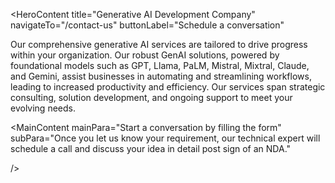 <HeroContent
  title="Generative AI Development Company"
  navigateTo="/contact-us"
  buttonLabel="Schedule a conversation"
>
  Our comprehensive generative AI services are tailored to drive progress within
  your organization. Our robust GenAI solutions, powered by foundational models
  such as GPT, Llama, PaLM, Mistral, Mixtral, Claude, and Gemini, assist
  businesses in automating and streamlining workflows, leading to increased
  productivity and efficiency. Our services span strategic consulting, solution
  development, and ongoing support to meet your evolving needs.
</HeroContent>

<ClientCompaniesComponent />

<CountUpAnimationContainer />

<MainContent
  mainPara="Our generative artificial intelligence development services provide you access to the endless opportunities of AI-powered creativity and innovation."
  subPara="Drawing from a deep well of knowledge in a diverse array of AI technologies, such as deep learning, machine learning, computer vision, reinforcement learning, and natural language processing, we create custom, domain-specific generative AI models and solutions.."
/>

<section className="grid grid-cols-2 gap-10 w-full py-16">
  <section className="w-full col-span-1 cursor-pointer">
    <ServiceCard
      service={{
        id: 1,
        image: "/servicesPage/GPT_Insight.png",
        title: "Generative AI Consulting",
        description:
          "We collaborate closely with your organization to create a personalized strategy for adopting generative AI that is aligned with your goals. Our experts possess extensive technical expertise in generative AI models and technologies, which allows us to help you implement the most appropriate solution for your particular use case.",
        urlPath: "generative-ai-consulting-company/",
      }}
    />
  </section>
  <section className="w-full col-span-1 cursor-pointer">
    <ServiceCard
      service={{
        id: 2,
        image: "/servicesPage/GPT_Insight.png",
        title: "Data Analysis",
        description:
          "Our data analysis service is tailored to assist businesses in extracting meaningful insights from their data. Regardless of whether your data is organized in structured formats or unstructured text, our experienced data analysts can extract, process, and analyze this information to uncover hidden trends and provide practical recommendations.",
        urlPath: "data-analytics-services/",
      }}
    />
  </section>
  <section className="w-full col-span-1 cursor-pointer">
    <ServiceCard
      service={{
        id: 3,
        image: "/servicesPage/GPT_Insight.png",
        title: "Domain-specific Generative AI Model Development",
        description:
          "We develop customized generative AI models to enable you to fully leverage the capabilities of AI in a manner that is relevant and meaningful for your business. Our approach starts with a thorough analysis of your industry and business goals, followed by the thoughtful selection of a base model. We then refine this model by incorporating your company's proprietary data and extensively validate it to guarantee it fulfills your business needs.",
        urlPath: "",
      }}
    />
  </section>
  <section className="w-full col-span-1 cursor-pointer">
    <ServiceCard
      service={{
        id: 4,
        image: "/servicesPage/GPT_Insight.png",
        title: "Generative AI Solutions Development",
        description:
          "We offer a range of generative AI solutions to meet your needs, including chatbots, AI copilots, AI agents, recommendation systems, and predictive analytics tools. Our team leverages foundational models like GPT, Llama, PaLM, Gemini, Mistral, and Claude as the foundation for developing innovative, intelligent, and adaptable generative AI systems. These systems provide a transformative approach to tackling complex challenges, offering creative and versatile solutions.",
        urlPath: "",
      }}
    />
  </section>
  <section className="w-full col-span-1 cursor-pointer">
    <ServiceCard
      service={{
        id: 5,
        image: "/servicesPage/GPT_Insight.png",
        title: "Generative AI Integration",
        description:
          "We effortlessly integrate generative AI technologies into your current technological framework, optimizing your internal processes and public-facing systems. We understand the importance of a seamless implementation and work tirelessly to guarantee our integration approach minimizes any disruption to your ongoing activities, enabling your organization to flourish in the quickly changing technological environment.",
        urlPath: "generative-ai-integration-service/",
      }}
    />
  </section>
  <section className="w-full col-span-1 cursor-pointer">
    <ServiceCard
      service={{
        id: 6,
        image: "/servicesPage/GPT_Insight.png",
        title: "Upgrade and Maintenance",
        description:
          "Your triumph is our primary concern, which is why we offer post-implementation maintenance and upgrade services, considering the ever-changing nature of technology and your developing business requirements. Through consistent upkeep and prompt upgrades, we guarantee that your generative AI systems continue to function efficiently, providing steady worth and innovation, and assisting you in thriving within the competitive business environment.",
        urlPath: "",
      }}
    />
  </section>
</section>

<MainContent
  mainPara="Leverage our GenAI expertise!"
  subPara="Prepare to create a digital tomorrow where our AI technologies that can generate new content and insights enhance your business productivity and performance"
  getInTouchIncluded={true}
/>

<section className="grid grid-cols-2 gap-10 w-full py-16">
  <section className="w-full col-span-1 cursor-pointer">
    <ServiceCard
      service={{
        id: 1,
        image: "/servicesPage/GPT_Insight.png",
        title: "Requirement Assessment",
        description:
          "Requirement analysis involves identifying and documenting the particular needs, goals, and limitations of the project. Comprehending the expectations of stakeholders regarding the final product or system is essential.",
        urlPath: "",
      }}
    />
  </section>
  <section className="w-full col-span-1 cursor-pointer">
    <ServiceCard
      service={{
        id: 2,
        image: "/servicesPage/GPT_Insight.png",
        title: "Strategy Building",
        description:
          "Construct a comprehensive strategic plan that outlines the selection of the generative AI model, the training methodology, the allocation of resources, and the deployment strategy, all tailored to the specific objectives of the project.",
        urlPath: "",
      }}
    />
  </section>
  <section className="w-full col-span-1 cursor-pointer">
    <ServiceCard
      service={{
        id: 3,
        image: "/servicesPage/GPT_Insight.png",
        title: "Design and Development",
        description:
          "Detailed specifications and architectural plans for the solution are created, followed by its development using a carefully-designed model, ensuring it aligns with the client's unique needs.",
        urlPath: "",
      }}
    />
  </section>
  <section className="w-full col-span-1 cursor-pointer">
    <ServiceCard
      service={{
        id: 4,
        image: "/servicesPage/GPT_Insight.png",
        title: "Testing",
        description:
          "Thoroughly evaluate the generative AI system, refining it through repeated iterations to enhance the quality of its results and minimize any biases.",
        urlPath: "",
      }}
    />
  </section>
  <section className="w-full col-span-1 cursor-pointer">
    <ServiceCard
      service={{
        id: 5,
        image: "/servicesPage/GPT_Insight.png",
        title: "Deployment and Optimization",
        description:
          "The generative AI system is implemented in the live operating environment, and ongoing efforts are made to improve its functionality and the quality of its results.",
        urlPath: "",
      }}
    />
  </section>
  <section className="w-full col-span-1 cursor-pointer">
    <ServiceCard
      service={{
        id: 6,
        image: "/servicesPage/GPT_Insight.png",
        title: "Integration and Support",
        description:
          "The generative AI solution should be incorporated into the client's current system, and then continuous assistance and upkeep should be provided to guarantee that it remains aligned with the changing needs.",
        urlPath: "",
      }}
    />
  </section>
</section>

<MainContent mainPara="How You Can Lead the Competition With Our Generative AI Development Services" />

<section className="grid grid-cols-2 gap-10 w-full py-16">
  <section className="w-full col-span-1 cursor-pointer">
    <ServiceCard
      service={{
        id: 1,
        image: "/servicesPage/GPT_Insight.png",
        title: "Increased Automation",
        description:
          "Our generative AI development services enable you to maintain a competitive edge by substantially automating numerous facets of your organization. By having AI-powered systems manage routine activities, you can redeploy your personnel more effectively, dedicating them to innovation and expansion.",
        urlPath: "",
      }}
    />
  </section>
  <section className="w-full col-span-1 cursor-pointer">
    <ServiceCard
      service={{
        id: 2,
        image: "/servicesPage/GPT_Insight.png",
        title: "Increased Productivity",
        description:
          "Our services enhance your productivity by leveraging the capabilities of generative AI to augment your team's skills. This results in faster decision-making, better resource allocation, and optimized workflows, allowing you to accomplish more in a shorter timeframe and gain a competitive advantage.",
        urlPath: "",
      }}
    />
  </section>
  <section className="w-full col-span-1 cursor-pointer">
    <ServiceCard
      service={{
        id: 3,
        image: "/servicesPage/GPT_Insight.png",
        title: "Enhanced Creativityt",
        description:
          "Harnessing generative AI empowers your organization to cultivate innovation and creativity. Our solutions can generate content, ideas, and roadmaps that inspire novel directions for your products or services, enabling you to stay ahead of the competition and captivate your audience.",
        urlPath: "",
      }}
    />
  </section>
  <section className="w-full col-span-1 cursor-pointer">
    <ServiceCard
      service={{
        id: 4,
        image: "/servicesPage/GPT_Insight.png",
        title: "Cost Optimization",
        description:
          "Automating repetitive tasks, enhancing productivity, and minimizing mistakes can substantially decrease your operational expenses, all while preserving or even enhancing the quality of your offerings. This can provide a competitive edge in the ever-changing market landscape.",
        urlPath: "",
      }}
    />
  </section>
</section>

<MainContent
  mainPara="AI Models We Have Expertise In"
  getInTouchIncluded={true}
/>

<section className="grid grid-cols-2 gap-10 w-full py-16">
  <section className="w-full col-span-1 cursor-pointer">
    <ServiceCard
      service={{
        id: 1,
        image: "/servicesPage/GPT_Insight.png",
        title: "Banking and Finance",
        description:
          "In the banking and financial industry, our generative AI solutions offer advanced data analysis, fraud prevention, and personalized customer interactions. This assists financial organizations in streamlining their operations, efficiently managing risks, and providing customized financial products and services.",
        urlPath: "banking-software-development/",
      }}
    />
  </section>
  <section className="w-full col-span-1 cursor-pointer">
    <ServiceCard
      service={{
        id: 2,
        image: "/servicesPage/GPT_Insight.png",
        title: "Retail",
        description:
          "In the retail sector, our GenAI offerings bolster customer interaction, inventory control, and demand prediction. This results in heightened customer satisfaction, lowered expenses, and greater profitability by harnessing data-driven insights.",
        urlPath: "retail-software-development/",
      }}
    />
  </section>
  <section className="w-full col-span-1 cursor-pointer">
    <ServiceCard
      service={{
        id: 3,
        image: "/servicesPage/GPT_Insight.png",
        title: "Healthcare",
        description:
          "In the healthcare domain, our products and services assist with medical diagnosis, treatment suggestions, and patient care. By leveraging artificial intelligence (AI) capabilities, healthcare professionals can improve patient outcomes, optimize administrative workflows, and advance medical research and innovation.",
        urlPath: "healthcare-software-development/",
      }}
    />
  </section>
  <section className="w-full col-span-1 cursor-pointer">
    <ServiceCard
      service={{
        id: 4,
        image: "/servicesPage/GPT_Insight.png",
        title: "Supply Chain and Logistics",
        description:
          "Our AI-powered solutions are designed to streamline supply chain and logistics processes. By enhancing route planning, inventory management, and demand forecasting, our technology helps organizations reduce operational expenses, boost efficiency, and deliver better customer experiences.",
        urlPath: "logistics-software-development/",
      }}
    />
  </section>
  <section className="w-full col-span-1 cursor-pointer">
    <ServiceCard
      service={{
        id: 5,
        image: "/servicesPage/GPT_Insight.png",
        title: "Insurance",
        description:
          "In the insurance industry, our offerings assist with underwriting, claims handling, and risk evaluation. This allows insurance providers to offer more precise pricing, quicker claims processing, and enhanced customer experiences.",
        urlPath: "insurance-software-development/",
      }}
    />
  </section>
  <section className="w-full col-span-1 cursor-pointer">
    <ServiceCard
      service={{
        id: 6,
        image: "/servicesPage/GPT_Insight.png",
        title: "Travel",
        description:
          "Our AI solutions optimize customer support, recommendation systems, and pricing approaches for the travel industry. This results in enhanced customer experiences, higher booking volumes, and increased revenue for travel companies overall.",
        urlPath: "generative-ai-in-travel/",
      }}
    />
  </section>
  <section className="w-full col-span-1 cursor-pointer">
    <ServiceCard
      service={{
        id: 7,
        image: "/servicesPage/GPT_Insight.png",
        title: "Automotive",
        description:
          "Our generative AI solutions can revolutionize your automotive business by enhancing vehicle design, automating processes, advancing research and development, and improving quality control. These innovations optimize operational efficiency, minimize downtime, and enhance customer satisfaction and safety.",
        urlPath: "generative-ai-in-automotive-industry/",
      }}
    />
  </section>
  <section className="w-full col-span-1 cursor-pointer">
    <ServiceCard
      service={{
        id: 8,
        image: "/servicesPage/GPT_Insight.png",
        title: "Hospitality",
        description:
          "Our artificial intelligence solutions for the hospitality industry can help personalize customer experiences, optimize business operations, and refine marketing approaches. This allows hospitality companies to use their resources more effectively, foster guest loyalty, and enhance overall customer satisfaction and profitability.",
        urlPath: "ai-use-cases-in-hospitality",
      }}
    />
  </section>
  <section className="w-full col-span-1 cursor-pointer">
    <ServiceCard
      service={{
        id: 9,
        image: "/servicesPage/GPT_Insight.png",
        title: "Manufacturing",
        description:
          "In the manufacturing industry, our generative AI technologies optimize production workflows, improve quality assurance, and expedite product creation. Incorporating GenAI enhances efficiency and fosters innovation, providing companies with a competitive advantage.",
        urlPath: "manufacturing-software-development/",
      }}
    />
  </section>
  <section className="w-full col-span-1 cursor-pointer">
    <ServiceCard
      service={{
        id: 10,
        image: "/servicesPage/GPT_Insight.png",
        title: "Media and Entertainment",
        description:
          "In the media and entertainment sector, our GenAI solutions improve the creation of content, optimize the distribution process, and personalize customer experiences. This allows media companies to engage their audiences more effectively and drive ongoing innovation.",
        urlPath: "ai-in-media-and-entertainment/",
      }}
    />
  </section>
  <section className="w-full col-span-1 cursor-pointer">
    <ServiceCard
      service={{
        id: 11,
        image: "/servicesPage/GPT_Insight.png",
        title: "Generative AI Integration",
        description:
          "We effortlessly integrate generative AI technologies into your current technological framework, optimizing your internal processes and public-facing systems. We understand the importance of a seamless implementation and work tirelessly to guarantee our integration approach minimizes any disruption to your ongoing activities, enabling your organization to flourish in the quickly changing technological environment.",
        urlPath: "generative-ai-integration-service/",
      }}
    />
  </section>
  <section className="w-full col-span-1 cursor-pointer">
    <ServiceCard
      service={{
        id: 12,
        image: "/servicesPage/GPT_Insight.png",
        title: "Legal",
        description:
          "In the legal industry, our GenAI solutions assist with a variety of tasks, including case analysis, case forecasting, and legal research. This allows law firms to optimize their processes, enhance case strategies, and increase the effectiveness of their services, ultimately benefiting both legal professionals and their clients.",
        urlPath: "ai-use-cases-in-legal-businesses/",
      }}
    />
  </section>
</section>

<MainContent mainPara="AI Models We Have Expertise In" />

<section className="grid grid-cols-2 gap-10 w-full py-16">
  <section className="w-full col-span-1 cursor-pointer">
    <ServiceCard
      service={{
        id: 1,
        image: "/servicesPage/GPT_Insight.png",
        title: "Generative Models",
        description:
          "We have extensive knowledge and capabilities in creating customized models for specific domains by refining and adapting foundation models, such as GPT-4 (Generative Pre-trained Transformer). This encompasses our understanding of the architectural design, training methodologies, and practical applications of these types of models.",
        urlPath: "",
      }}
    />
  </section>
  <section className="w-full col-span-1 cursor-pointer">
    <ServiceCard
      service={{
        id: 2,
        image: "/servicesPage/GPT_Insight.png",
        title: "Natural Language Processing (NLP)",
        description:
          "Harnessing our expertise in Natural Language Processing (NLP), we develop resilient applications that tackle responsibilities such as text creation, sentiment evaluation, text summarization, and language translation.",
        urlPath: "",
      }}
    />
  </section>
  <section className="w-full col-span-1 cursor-pointer">
    <ServiceCard
      service={{
        id: 3,
        image: "/servicesPage/GPT_Insight.png",
        title: "Machine Learning",
        description:
          "We possess expertise in various machine learning approaches, such as supervised, unsupervised, and reinforcement learning. This allows us to customize and apply our AI-based solutions across a wide array of applications, effectively addressing diverse business requirements.",
        urlPath: "",
      }}
    />
  </section>
  <section className="w-full col-span-1 cursor-pointer">
    <ServiceCard
      service={{
        id: 4,
        image: "/servicesPage/GPT_Insight.png",
        title: "Deep Learning",
        description:
          "Our proficiency in deep learning empowers us to collaborate with intricate neural networks, implementing cutting-edge algorithms, and crafting personalized solutions that assist clients in fully harnessing the capabilities of artificial intelligence.",
        urlPath: "",
      }}
    />
  </section>
  <section className="w-full col-span-1 cursor-pointer">
    <ServiceCard
      service={{
        id: 5,
        image: "/servicesPage/GPT_Insight.png",
        title: "Data Collection and Annotation",
        description:
          "Collecting and preparing extensive datasets is frequently a vital component of training generative models. We focus on gathering data and annotating it to guarantee that the training data is of high caliber.",
        urlPath: "",
      }}
    />
  </section>
  <section className="w-full col-span-1 cursor-pointer">
    <ServiceCard
      service={{
        id: 6,
        image: "/servicesPage/GPT_Insight.png",
        title: "Model Fine-tuning",
        description:
          "We specialize in fine-tuning pre-trained language models, such as GPT-4, to create customized solutions for specific applications and domains. This expertise allows us to develop highly adaptable and tailored solutions that cater to the unique requirements of our clients.",
        urlPath: "",
      }}
    />
  </section>
</section>

<MainContent mainPara="Our AI Development Technology Stack" />

<ClientCompaniesComponent />

<MainContent mainPara="Our Engagement Models" />

<section className="grid grid-cols-3 gap-10 w-full py-16">
  <section className="w-full col-span-1 cursor-pointer">
    <ServiceCard
      service={{
        id: 1,
        image: "/servicesPage/GPT_Insight.png",
        title: "Dedicated Development Team",
        description:
          "Our skilled development team utilizes state-of-the-art artificial intelligence and machine learning technologies to provide our clients with exceptional services and personalized solutions.",
        urlPath: "",
      }}
    />
  </section>
  <section className="w-full col-span-1 cursor-pointer">
    <ServiceCard
      service={{
        id: 2,
        image: "/servicesPage/GPT_Insight.png",
        title: "Team Extension",
        description:
          "Our team extension approach is intended to help clients who want to grow their teams by providing the specific skills and knowledge required for their initiatives.",
        urlPath: "/",
      }}
    />
  </section>
  <section className="w-full col-span-1 cursor-pointer">
    <ServiceCard
      service={{
        id: 3,
        image: "/servicesPage/GPT_Insight.png",
        title: "Project-based Model",
        description:
          "Our client-focused, project-driven methodology, bolstered by our skilled software development team, is committed to encouraging collaboration with clients and attaining their unique project goals.",
        urlPath: "",
      }}
    />
  </section>
</section>

<MainContent mainPara="Get Started Today" />

<section className="grid grid-cols-4 gap-10 w-full py-16">
  <section className="w-full col-span-1 cursor-pointer">
    <ServiceCard
      service={{
        id: 1,
        image: "/servicesPage/GPT_Insight.png",
        title: "1. Get in Touch",
        description:
          "Complete the contact form secured by a non-disclosure agreement, select a time on our calendar, and arrange a video conference with our specialists.",
        urlPath: "",
      }}
    />
  </section>
  <section className="w-full col-span-1 cursor-pointer">
    <ServiceCard
      service={{
        id: 2,
        image: "/servicesPage/GPT_Insight.png",
        title: "2. Get a Consultation",
        description:
          "Get on a call with our team to know the feasibility of your project idea.",
        urlPath: "",
      }}
    />
  </section>
  <section className="w-full col-span-1 cursor-pointer">
    <ServiceCard
      service={{
        id: 3,
        image: "/servicesPage/GPT_Insight.png",
        title: "3. Get a Cost Estimate",
        description:
          "Based on the project requirements, we share a project proposal with budget and timeline estimates.",
        urlPath: "",
      }}
    />
  </section>
  <section className="w-full col-span-1 cursor-pointer">
    <ServiceCard
      service={{
        id: 4,
        image: "/servicesPage/GPT_Insight.png",
        title: "4. Project Kickoff",
        description:
          "Once the project is signed, we bring together a team from a range of disciplines to kick start your project.",
        urlPath: "",
      }}
    />
  </section>
</section>

<MainContent
  mainPara="Start a conversation by filling the form"
  subPara="Once you let us know your requirement, our technical expert will schedule a call and discuss your idea in detail post sign of an NDA."

/>
